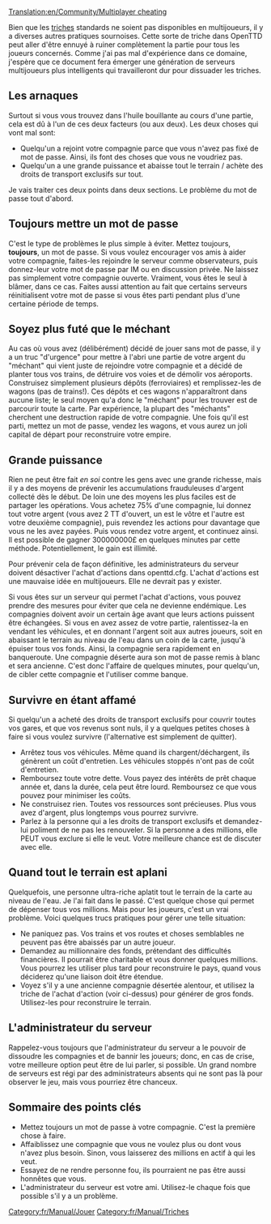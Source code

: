 [[Translation:en/Community/Multiplayer cheating]]


Bien que les [[fr/Manual/Triche|triches]] standards ne soient pas disponibles en multijoueurs, il y a diverses autres pratiques sournoises. Cette sorte de triche dans OpenTTD peut aller d'être ennuyé à ruiner complètement la partie pour tous les joueurs concernés. Comme j'ai pas mal d'expérience dans ce domaine, j'espère que ce document fera émerger une génération de serveurs multijoueurs plus intelligents qui travailleront dur pour dissuader les triches.

==Les arnaques==

Surtout si vous vous trouvez dans l'huile bouillante au cours d'une partie, cela est dû à l'un de ces deux facteurs (ou aux deux). Les deux choses qui vont mal sont:

* Quelqu'un a rejoint votre compagnie parce que vous n'avez pas fixé de mot de passe. Ainsi, ils font des choses que vous ne voudriez pas.
* Quelqu'un a une grande puissance et abaisse tout le terrain / achète des droits de transport exclusifs sur tout.

Je vais traiter ces deux points dans deux sections. Le problème du mot de passe tout d'abord.

==Toujours mettre un mot de passe==

C'est le type de problèmes le plus simple à éviter. Mettez toujours, '''toujours''', un mot de passe. Si vous voulez encourager vos amis à aider votre compagnie, faites-les rejoindre le serveur comme observateurs, puis donnez-leur votre mot de passe par IM ou en discussion privée. Ne laissez pas simplement votre compagnie ouverte. Vraiment, vous êtes le seul à blâmer, dans ce cas. Faites aussi attention au fait que certains serveurs réinitialisent votre mot de passe si vous êtes parti pendant plus d'une certaine période de temps.

==Soyez plus futé que le méchant==

Au cas où vous avez (délibérément) décidé de jouer sans mot de passe, il y a un truc "d'urgence" pour mettre à l'abri une partie de votre argent du "méchant" qui vient juste de rejoindre votre compagnie et a décidé de planter tous vos trains, de détruire vos voies et de démolir vos aéroports. Construisez simplement plusieurs dépôts (ferroviaires) et remplissez-les de wagons (pas de trains!). Ces dépôts et ces wagons n'apparaîtront dans aucune liste; le seul moyen qu'a donc le "méchant" pour les trouver est de parcourir toute la carte. Par expérience, la plupart des "méchants" cherchent une destruction rapide de votre compagnie. Une fois qu'il est parti, mettez un mot de passe, vendez les wagons, et vous aurez un joli capital de départ pour reconstruire votre empire.

==Grande puissance==

Rien ne peut être fait ''en soi'' contre les gens avec une grande richesse, mais il y a des moyens de prévenir les accumulations frauduleuses d'argent collecté dès le début. De loin une des moyens les plus faciles est de partager les opérations. Vous achetez 75% d'une compagnie, lui donnez tout votre argent (vous avez 2 TT d'ouvert, un est le vôtre et l'autre est votre deuxième compagnie), puis revendez les actions pour davantage que vous ne les avez payées. Puis vous rendez votre argent, et continuez ainsi. Il est possible de gagner 300000000£ en quelques minutes par cette méthode. Potentiellement, le gain est illimité.

Pour prévenir cela de façon définitive, les administrateurs du serveur doivent désactiver l'achat d'actions dans openttd.cfg. L'achat d'actions est une mauvaise idée en multijoueurs. Elle ne devrait pas y exister.

Si vous êtes sur un serveur qui permet l'achat d'actions, vous pouvez prendre des mesures pour éviter que cela ne devienne endémique. Les compagnies doivent avoir un certain âge avant que leurs actions puissent être échangées. Si vous en avez assez de votre partie, ralentissez-la en vendant les véhicules, et en donnant l'argent soit aux autres joueurs, soit en abaissant le terrain au niveau de l'eau dans un coin de la carte, jusqu'à épuiser tous vos fonds. Ainsi, la compagnie sera rapidement en banqueroute. Une compagnie déserte aura son mot de passe remis à blanc et sera ancienne. C'est donc l'affaire de quelques minutes, pour quelqu'un, de cibler cette compagnie et l'utiliser comme banque.

==Survivre en étant affamé==

Si quelqu'un a acheté des droits de transport exclusifs pour couvrir toutes vos gares, et que vos revenus sont nuls, il y a quelques petites choses à faire si vous voulez survivre (l'alternative est simplement de quitter).

* Arrêtez tous vos véhicules. Même quand ils chargent/déchargent, ils génèrent un coût d'entretien. Les véhicules stoppés n'ont pas de coût d'entretien.
* Remboursez toute votre dette. Vous payez des intérêts de prêt chaque année et, dans la durée, cela peut être lourd. Remboursez ce que vous pouvez pour minimiser les coûts.
* Ne construisez rien. Toutes vos ressources sont précieuses. Plus vous avez d'argent, plus longtemps vous pourrez survivre.
* Parlez à la personne qui a les droits de transport exclusifs et demandez-lui poliment de ne pas les renouveler. Si la personne a des millions, elle PEUT vous exclure si elle le veut. Votre meilleure chance est de discuter avec elle.

==Quand tout le terrain est aplani==

Quelquefois, une personne ultra-riche aplatit tout le terrain de la carte <!-- je crois que cela veut dire: --> au niveau de l'eau. Je l'ai fait dans le passé. C'est quelque chose qui permet de dépenser tous vos millions. Mais pour les joueurs, c'est un vrai problème. Voici quelques trucs pratiques pour gérer une telle situation:
* Ne paniquez pas. Vos trains et vos routes et choses semblables ne peuvent pas être abaissés par un autre joueur.
* Demandez au millionnaire des fonds, prétendant des difficultés financières. Il pourrait être charitable et vous donner quelques millions. Vous pourrez les utiliser plus tard pour reconstruire le pays, quand vous déciderez qu'une liaison doit être étendue.
* Voyez s'il y a une ancienne compagnie désertée alentour, et utilisez la triche de l'achat d'action (voir ci-dessus) pour générer de gros fonds. Utilisez-les pour reconstruire le terrain.

==L'administrateur du serveur==

Rappelez-vous toujours que l'administrateur du serveur a le pouvoir de dissoudre les compagnies et de bannir les joueurs; donc, en cas de crise, votre meilleure option peut être de lui parler, si possible. Un grand nombre de serveurs est régi par des administrateurs absents qui ne sont pas là pour observer le jeu, mais vous pourriez être chanceux.

==Sommaire des points clés==

* Mettez toujours un mot de passe à votre compagnie. C'est la première chose à faire.
* Affaiblissez une compagnie que vous ne voulez plus ou dont vous n'avez plus besoin. Sinon, vous laisserez des millions en actif à qui les veut.
* Essayez de ne rendre personne fou, ils pourraient ne pas être aussi honnêtes que vous.
* L'administrateur du serveur est votre ami. Utilisez-le chaque fois que possible s'il y a un problème.

[[Category:fr/Manual/Jouer]]
[[Category:fr/Manual/Triches]]
